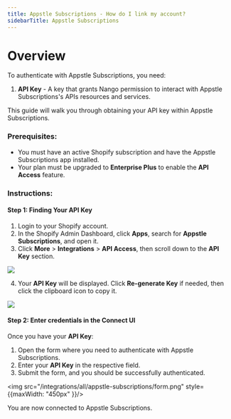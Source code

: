 ```yaml
---
title: Appstle Subscriptions - How do I link my account?
sidebarTitle: Appstle Subscriptions
---
```



# Overview

To authenticate with Appstle Subscriptions, you need:
1. **API Key** - A key that grants Nango permission to interact with Appstle Subscriptions's APIs resources and services.

This guide will walk you through obtaining your API key within Appstle Subscriptions.

### Prerequisites:  

- You must have an active Shopify subscription and have the Appstle Subscriptions app installed.  
- Your plan must be upgraded to **Enterprise Plus** to enable the **API Access** feature.

### Instructions:

#### Step 1: Finding Your API Key
1. Login to your Shopify account.
2. In the Shopify Admin Dashboard, click **Apps**, search for **Appstle Subscriptions**, and open it.
3. Click **More** > **Integrations** > **API Access**, then scroll down to the **API Key** section.
<img src="/integrations/all/appstle-subscriptions/integrations.png" />

4. Your **API Key** will be displayed. Click **Re-generate Key** if needed, then click the clipboard icon to copy it.
<img src="/integrations/all/appstle-subscriptions/api_key.png" />

#### Step 2: Enter credentials in the Connect UI

Once you have your **API Key**:
1. Open the form where you need to authenticate with Appstle Subscriptions.
2. Enter your **API Key** in the respective field.
3. Submit the form, and you should be successfully authenticated.


<img src="/integrations/all/appstle-subscriptions/form.png" style={{maxWidth: "450px" }}/>

You are now connected to Appstle Subscriptions.
 